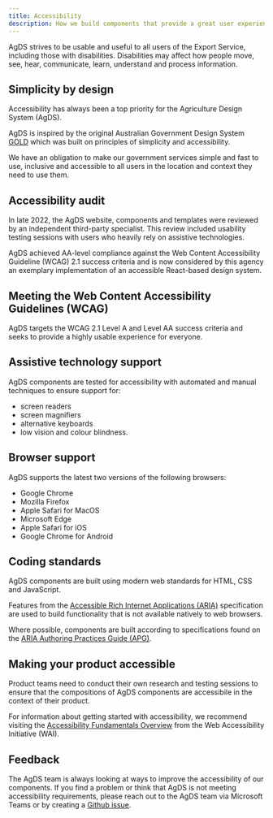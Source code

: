 ```yaml
---
title: Accessibility
description: How we build components that provide a great user experience for all users.
---
```


AgDS strives to be usable and useful to all users of the Export Service, including those with disabilities. Disabilities may affect how people move, see, hear, communicate, learn, understand and process information.

## Simplicity by design

Accessibility has always been a top priority for the Agriculture Design System (AgDS).

AgDS is inspired by the original Australian Government Design System [GOLD](https://gold.designsystemau.org/) which was built on principles of simplicity and accessibility.

We have an obligation to make our government services simple and fast to use, inclusive and accessible to all users in the location and context they need to use them.

## Accessibility audit

In late 2022, the AgDS website, components and templates were reviewed by an independent third-party specialist. This review included usability testing sessions with users who heavily rely on assistive technologies.

AgDS achieved AA-level compliance against the Web Content Accessibility Guideline (WCAG) 2.1 success criteria and is now considered by this agency an exemplary implementation of an accessible React-based design system.

## Meeting the Web Content Accessibility Guidelines (WCAG)

AgDS targets the WCAG 2.1 Level A and Level AA success criteria and seeks to provide a highly usable experience for everyone.

## Assistive technology support

AgDS components are tested for accessibility with automated and manual techniques to ensure support for:

- screen readers
- screen magnifiers
- alternative keyboards
- low vision and colour blindness.

## Browser support

AgDS supports the latest two versions of the following browsers:

- Google Chrome
- Mozilla Firefox
- Apple Safari for MacOS
- Microsoft Edge
- Apple Safari for iOS
- Google Chrome for Android

## Coding standards

AgDS components are built using modern web standards for HTML, CSS and JavaScript.

Features from the [Accessible Rich Internet Applications (ARIA)](https://developer.mozilla.org/en-US/docs/Web/Accessibility/ARIA) specification are used to build functionality that is not available natively to web browsers.

Where possible, components are built according to specifications found on the [ARIA Authoring Practices Guide (APG)](https://www.w3.org/WAI/ARIA/apg/).

## Making your product accessible

Product teams need to conduct their own research and testing sessions to ensure that the compositions of AgDS components are accessibile in the context of their product.

For information about getting started with accessibility, we recommend visiting the [Accessibility Fundamentals Overview](https://www.w3.org/WAI/fundamentals/) from the Web Accessibility Initiative (WAI).

## Feedback

The AgDS team is always looking at ways to improve the accessibility of our components. If you find a problem or think that AgDS is not meeting accessibility requirements, please reach out to the AgDS team via Microsoft Teams or by creating a [Github issue](https://github.com/steelthreads/agds-next/issues).
